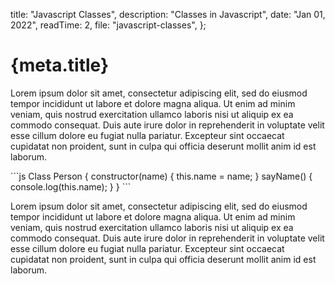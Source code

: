   title: "Javascript Classes",
  description: "Classes in Javascript",
  date: "Jan 01, 2022",
  readTime: 2,
  file: "javascript-classes",
};

# {meta.title}

Lorem ipsum dolor sit amet, consectetur adipiscing elit, sed do eiusmod tempor incididunt ut labore et dolore magna aliqua. Ut enim ad minim veniam, quis nostrud exercitation ullamco laboris nisi ut aliquip ex ea commodo consequat. Duis aute irure dolor in reprehenderit in voluptate velit esse cillum dolore eu fugiat nulla pariatur. Excepteur sint occaecat cupidatat non proident, sunt in culpa qui officia deserunt mollit anim id est laborum.

<CodeViewer>
```js
Class Person {
  constructor(name) {
    this.name = name;
  }
  sayName() {
    console.log(this.name);
  }
}
```
</CodeViewer>

Lorem ipsum dolor sit amet, consectetur adipiscing elit, sed do eiusmod tempor incididunt ut labore et dolore magna aliqua. Ut enim ad minim veniam, quis nostrud exercitation ullamco laboris nisi ut aliquip ex ea commodo consequat. Duis aute irure dolor in reprehenderit in voluptate velit esse cillum dolore eu fugiat nulla pariatur. Excepteur sint occaecat cupidatat non proident, sunt in culpa qui officia deserunt mollit anim id est laborum.